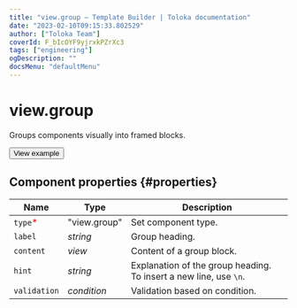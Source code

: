 ```yaml
---
title: "view.group — Template Builder | Toloka documentation"
date: "2023-02-10T09:15:33.802529"
author: ["Toloka Team"]
coverId: F_bIcOYF9yjrxkPZrXc3
tags: ["engineering"]
ogDescription: ""
docsMenu: "defaultMenu"
---
```


# view.group

Groups components visually into framed blocks.

<Button themeColor="light" view="default" size="l" type="link" url="https://ya.cc/t/jNlr4klD3twZBC">View example</Button>

## Component properties {#properties}

**Name** | **Type** | **Description**
----- | ----- | -----
`type`<span style="color: red">\*</span> | "view.group" | Set component type.
`label` | _string_ | Group heading.
`content` | _view_ | Content of a group block.
`hint` | _string_ | Explanation of the group heading. To insert a new line, use `\n`.
`validation` | _condition_ | Validation based on condition.
